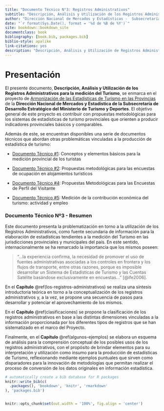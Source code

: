 ```yaml
---
title: "Documento Técnico N°3: Registros Administrativos"
subtitle: "Descripción, Análisis y Utilización de los Registros Administrativos para la medición del Turismo"
author: "Dirección Nacional de Mercados y Estadísticas -  Subsecretaría de Desarrollo Estratégico"
date: "`r format(Sys.Date(), format = '%d de %B de %Y')`"
site: bookdown::bookdown_site
documentclass: book
bibliography: [book.bib, packages.bib]
biblio-style: apalike
link-citations: yes
description: "Descripción, Análisis y Utilización de Registros Administrativos para la medición del Turismo"
---
```


# Presentación {.unnumbered}

El presente documento, **Descripción, Análisis y Utilización de los Registros Administrativos para la medición del Turismo**, se enmarca en el proyecto de [Armonización de las Estadísticas de Turismo en las Provincias](https://armonizacion.yvera.tur.ar//){target="_blank"} de la **Dirección Nacional de Mercados y Estadística de la Subsecretaría de Desarrollo Estratégico del Ministerio de Turismo y Deportes**. El objetivo general de este proyecto es contribuir con propuestas metodológicas para los sistemas de estadísticas de turismo provinciales que orienten a producir indicadores provinciales básicos y comparables.

Además de este, se encuentran disponibles una serie de documentos técnicos que abordan otras problemáticas vinculadas a la producción de estadística de turismo:

-   [Documento Técnico \#1](https://dnme-minturdep.github.io/DT1_medicion_turismo/){target="_blank"}: Conceptos y elementos básicos para la medición provincial de los turistas

-   [Documento Técnico \#2](https://dnme-minturdep.github.io/DT2_encuestas/){target="_blank"}: Propuestas metodológicas para las encuestas de ocupación en alojamientos turísticos

-   [Documento Técnico \#4](https://dnme-minturdep.github.io/DT4_perfiles/){target="_blank"}: Propuestas Metodológicas para las Encuestas de Perfil del Visitante

-   [Documento Técnico \#5](https://dnme-minturdep.github.io/DT5_actividad_empleo/){target="_blank"}: Medición de la contribución económica del turismo: actividad y empleo

### Documento Técnico Nº3 - Resumen {.unnumbered}

Este documento presenta la problematización en torno a la utilización de los Registros Administrativos, como fuente secundaria de información para la elaboración de estadísticas tendientes a la medición del Turismo en las jurisdicciones provinciales y municipales del país. En este sentido, internacionalmente se ha remarcado la importancia que los mismos poseen:

> "...la experiencia confirma, la necesidad de promover el uso de fuentes administrativas asociadas a los controles en frontera y los flujos de transporte, entre otras razones, porque es imposible desarrollar un Sistema de Estadísticas de Turismo y las Cuentas Satélite basándose exclusivamente en encuestas..." [@ife2006].

En el **Capítulo** \@ref(los-registros-administrativos) se realiza una síntesis introductoria teórica en torno a la conceptualización de los registros administrativos y, a la vez, se propone una secuencia de pasos para desarrollar y potenciar el aprovechamiento de los mismos.

En el **Capítulo** \@ref(clasificaciones) se propone la clasificación de los registros administrativos en base a las distintas dimensiones vinculadas a la información proporcionada por los diferentes tipos de registros que se han sistematizado en el marco del Proyecto.

Finalmente, en el **Capítulo** \@ref(algunos-ejemplos) se elabora un esquema de análisis para la comprensión conceptual de los posibles usos de los registros administrativos, con el propósito de brindar elementos para su interpretación y utilización como insumo para la producción de estadísticas de Turismo, reflexionando mediante ejemplos puntuales que sirven como disparadores para la innovación de metodologías que permitan realizar el proceso de conversión de los datos originales en información estadística.

```r
# automatically create a bib database for R packages
knitr::write_bib(c(
  .packages(), 'bookdown', 'knitr', 'rmarkdown'
), 'packages.bib')


knitr::opts_chunk$set(out.width = '100%', fig.align = 'center')

```
